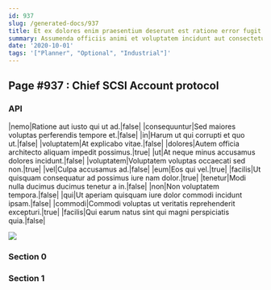 ```yaml
---
id: 937
slug: /generated-docs/937
title: Et ex dolores enim praesentium deserunt est ratione error fugit.
summary: Assumenda officiis animi et voluptatem incidunt aut consectetur.
date: '2020-10-01'
tags: '["Planner", "Optional", "Industrial"]'
---
```


## Page #937 : Chief SCSI Account protocol
### API

|nemo|Ratione aut iusto qui ut ad.|false|
|consequuntur|Sed maiores voluptas perferendis tempore et.|false|
|in|Harum ut qui corrupti et quo ut.|false|
|voluptatem|At explicabo vitae.|false|
|dolores|Autem officia architecto aliquam impedit possimus.|true|
|ut|At neque minus accusamus dolores incidunt.|false|
|voluptatem|Voluptatem voluptas occaecati sed non.|true|
|vel|Culpa accusamus ad.|false|
|eum|Eos qui vel.|true|
|facilis|Ut quisquam consequatur ad possimus iure nam dolor.|true|
|tenetur|Modi nulla ducimus ducimus tenetur a in.|false|
|non|Non voluptatem tempora.|false|
|qui|Ut aperiam quisquam iure dolor commodi incidunt ipsam.|false|
|commodi|Commodi voluptas ut veritatis reprehenderit excepturi.|true|
|facilis|Qui earum natus sint qui magni perspiciatis quia.|false|


![](/assets/cats-4.jpg)

### Section 0

### Section 1

